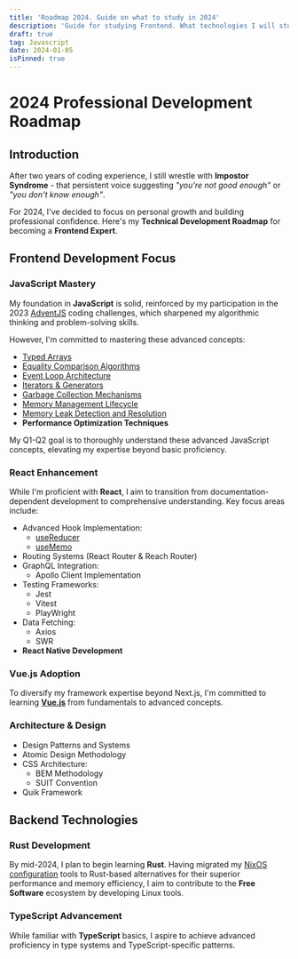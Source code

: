 ```yaml
---
title: 'Roadmap 2024. Guide on what to study in 2024'
description: 'Guide for studying Frontend. What technologies I will study this year to become a FullStack programmer'
draft: true
tag: Javascript
date: 2024-01-05
isPinned: true
---
```


# 2024 Professional Development Roadmap

## Introduction

After two years of coding experience, I still wrestle with **Impostor Syndrome** - that persistent voice suggesting _"you're not good enough"_ or _"you don't know enough"_.

For 2024, I've decided to focus on personal growth and building professional confidence. Here's my **Technical Development Roadmap** for becoming a **Frontend Expert**.

## Frontend Development Focus

### JavaScript Mastery

My foundation in **JavaScript** is solid, reinforced by my participation in the 2023 [AdventJS](https://adventjs.dev/) coding challenges, which sharpened my algorithmic thinking and problem-solving skills.

However, I'm committed to mastering these advanced concepts:

- [Typed Arrays](https://developer.mozilla.org/es/docs/Web/JavaScript/Guide/Typed_arrays)
- [Equality Comparison Algorithms](https://developer.mozilla.org/en-US/docs/Web/JavaScript/Equality_comparisons_and_sameness)
- [Event Loop Architecture](https://nodejs.org/en/docs/guides/event-loop-timers-and-nexttick/#what-is-the-event-loop)
- [Iterators & Generators](https://www.codeguage.com/courses/advanced-js/iteration-iterators)
- [Garbage Collection Mechanisms](https://javascript.info/garbage-collection)
- [Memory Management Lifecycle](https://medium.com/swlh/the-lifecycle-of-memory-in-javascript-5b5bffc5ff4cf)
- [Memory Leak Detection and Resolution](https://www.debugbear.com/blog/debugging-javascript-memory-leaks)
- **Performance Optimization Techniques**

My Q1-Q2 goal is to thoroughly understand these advanced JavaScript concepts, elevating my expertise beyond basic proficiency.

### React Enhancement

While I'm proficient with **React**, I aim to transition from documentation-dependent development to comprehensive understanding. Key focus areas include:

- Advanced Hook Implementation:
  - [useReducer](https://react.dev/reference/react/useReducer)
  - [useMemo](https://www.robinwieruch.de/react-usememo-hook/)
- Routing Systems (React Router & Reach Router)
- GraphQL Integration:
  - Apollo Client Implementation
- Testing Frameworks:
  - Jest
  - Vitest
  - PlayWright
- Data Fetching:
  - Axios
  - SWR
- **React Native Development**

### Vue.js Adoption

To diversify my framework expertise beyond Next.js, I'm committed to learning **[Vue.js](https://vuejs.org/)** from fundamentals to advanced concepts.

### Architecture & Design

- Design Patterns and Systems
- Atomic Design Methodology
- CSS Architecture:
  - BEM Methodology
  - SUIT Convention
- Quik Framework

## Backend Technologies

### Rust Development

By mid-2024, I plan to begin learning **Rust**. Having migrated my [NixOS configuration](https://github.com/linuxmobile/kaku) tools to Rust-based alternatives for their superior performance and memory efficiency, I aim to contribute to the **Free Software** ecosystem by developing Linux tools.

### TypeScript Advancement

While familiar with **TypeScript** basics, I aspire to achieve advanced proficiency in type systems and TypeScript-specific patterns.
